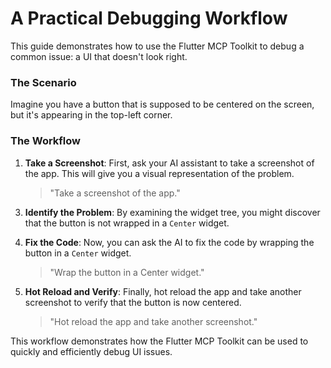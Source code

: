 # A Practical Debugging Workflow

This guide demonstrates how to use the Flutter MCP Toolkit to debug a common issue: a UI that doesn't look right.

### The Scenario

Imagine you have a button that is supposed to be centered on the screen, but it's appearing in the top-left corner.

### The Workflow

1.  **Take a Screenshot**: First, ask your AI assistant to take a screenshot of the app. This will give you a visual representation of the problem.

    > "Take a screenshot of the app."

<!-- todo(arenukvern): uncomment if widget tree retrieval is implemented -->
<!-- 2.  **Inspect the Widget Tree**: Next, ask the AI to get the details of the current view. This will give you the widget tree, which you can use to see how the button is being laid out.  > "Get the details of the current view."-->

3.  **Identify the Problem**: By examining the widget tree, you might discover that the button is not wrapped in a `Center` widget.

4.  **Fix the Code**: Now, you can ask the AI to fix the code by wrapping the button in a `Center` widget.

    > "Wrap the button in a Center widget."

5.  **Hot Reload and Verify**: Finally, hot reload the app and take another screenshot to verify that the button is now centered.

    > "Hot reload the app and take another screenshot."

This workflow demonstrates how the Flutter MCP Toolkit can be used to quickly and efficiently debug UI issues.
